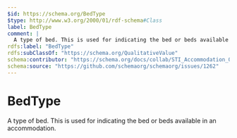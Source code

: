 ```yaml
---
$id: https://schema.org/BedType
$type: http://www.w3.org/2000/01/rdf-schema#Class
label: BedType
comment: |
  A type of bed. This is used for indicating the bed or beds available in an accommodation.
rdfs:label: "BedType"
rdfs:subClassOf: "https://schema.org/QualitativeValue"
schema:contributor: "https://schema.org/docs/collab/STI_Accommodation_Ontology"
schema:source: "https://github.com/schemaorg/schemaorg/issues/1262"
---
```


# BedType

A type of bed. This is used for indicating the bed or beds available in an accommodation.

